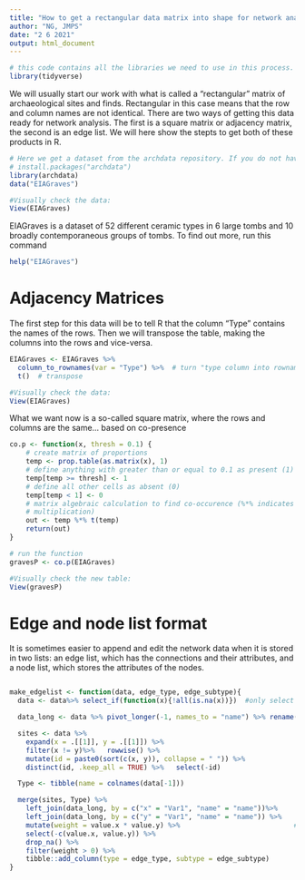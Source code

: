 ```yaml
---
title: "How to get a rectangular data matrix into shape for network analysis"
author: "NG, JMPS"
date: "2 6 2021"
output: html_document
---
```

```r
# this code contains all the libraries we need to use in this process. If they are not present, use install.packages("pacakge x") to get them.
library(tidyverse)
```

We will usually start our work with what is called a "rectangular" matrix of archaeological sites and finds. Rectangular in this case means that the row and column names are not identical. There are two ways of getting this data ready for network analysis. The first is a square matrix or adjacency matrix, the second is an edge list. We will here show the stepts to get both of these products in R.

```r
# Here we get a dataset from the archdata repository. If you do not have this on your R installation yet, run:
# install.packages("archdata")
library(archdata) 
data("EIAGraves")

#Visually check the data:
View(EIAGraves)
```

EIAGraves is a dataset of 52 different ceramic types in 6 large tombs and 10 broadly contemporaneous groups of tombs. To find out more, run this command
```r
help("EIAGraves")
```

# Adjacency Matrices

The first step for this data will be to tell R that the column "Type" contains the names of the rows. Then we will transpose the table, making the columns into the rows and vice-versa.
```r
EIAGraves <- EIAGraves %>% 
  column_to_rownames(var = "Type") %>%  # turn "type column into rownames
  t()  # transpose

#Visually check the data:
View(EIAGraves)
```

What we want now is a so-called square matrix, where the rows and columns are the same...
based on co-presence


```r
co.p <- function(x, thresh = 0.1) {
    # create matrix of proportions
    temp <- prop.table(as.matrix(x), 1)
    # define anything with greater than or equal to 0.1 as present (1)
    temp[temp >= thresh] <- 1
    # define all other cells as absent (0)
    temp[temp < 1] <- 0
    # matrix algebraic calculation to find co-occurence (%*% indicates matrix
    # multiplication)
    out <- temp %*% t(temp)
    return(out)
}

# run the function
gravesP <- co.p(EIAGraves)

#Visually check the new table:
View(gravesP)
```


# Edge and node list format
It is sometimes easier to append and edit the network data when it is stored in two lists: an edge list, which has the connections and their attributes, and a node list, which stores the attributes of the nodes.



```r

```

```r

make_edgelist <- function(data, edge_type, edge_subtype){
  data <- data%>% select_if(function(x){!all(is.na(x))})  #only select those coumns that have values in them

  data_long <- data %>% pivot_longer(-1, names_to = "name") %>% rename(Var1 = 1)  #make data long

  sites <- data %>%                                                    #get all pairs of sites
    expand(x = .[[1]], y = .[[1]]) %>%
    filter(x != y)%>%   rowwise() %>%
    mutate(id = paste0(sort(c(x, y)), collapse = " ")) %>%
    distinct(id, .keep_all = TRUE) %>%   select(-id)

  Type <- tibble(name = colnames(data[-1]))                             #get all edge types

  merge(sites, Type) %>%
    left_join(data_long, by = c("x" = "Var1", "name" = "name"))%>%
    left_join(data_long, by = c("y" = "Var1", "name" = "name")) %>%    #merge the data
    mutate(weight = value.x * value.y) %>%                            #multiply the pairs
    select(-c(value.x, value.y)) %>%
    drop_na() %>%
    filter(weight > 0) %>%
    tibble::add_column(type = edge_type, subtype = edge_subtype)
}
```







